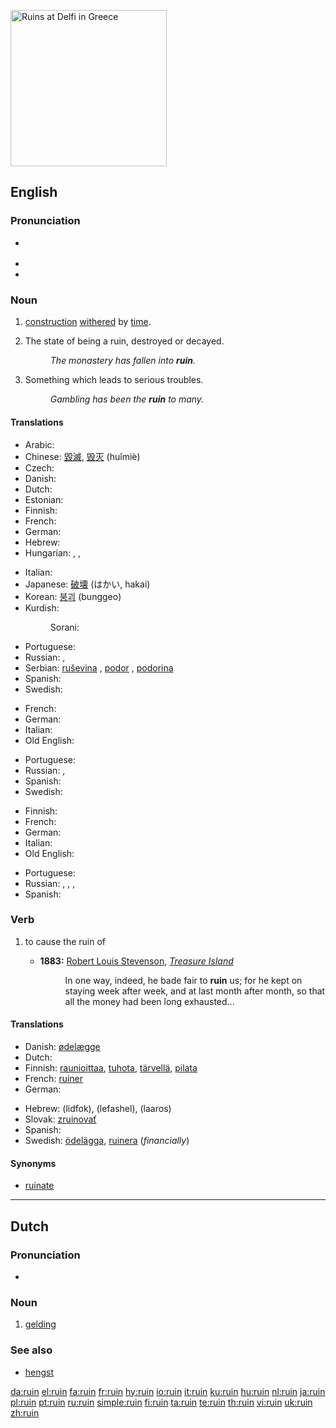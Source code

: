 [[Image:Ruins at Delfi.JPG|right|250px|thumb|Ruins at Delfi in Greece]]
{{also|Ruin}}
==English==

===Pronunciation===
* {{a|UK}} {{IPA|/ˈɹuːɪn/|/ɹʊɪ̪n/}}
* {{audio|en-us-ruin.ogg|Audio (US)}}
* {{rhymes|uːɪn}}

===Noun===
{{en-noun}}

# {{countable}} [[construction]] [[withered]] by [[time]].
# {{uncountable}} The state of being a ruin, destroyed or decayed.
#: ''The monastery has fallen into '''ruin'''.''
# {{uncountable}} Something which leads to serious troubles.
#: ''Gambling has been the '''ruin''' to many.''

====Translations====
{{trans-top|construction withered by time}}
* Arabic: {{Arab|[[خراب]]}} {{IPAchar|(χarāb)}} {{m}}
* Chinese: [[毀滅]], [[毁灭]] (huǐmiè)
* Czech: {{t-|cs|zřícenina|f}}
* Danish: {{t+|da|ruin}}
* Dutch: {{t+|nl|ruïne|f}}
* Estonian: {{t-|et|vare}}
* Finnish: {{t-|fi|raunio}}
* French: {{t+|fr|ruine|f}}
* German: {{t+|de|Ruine|f}}
* Hebrew: {{he-translation|אבדנא|avdánah}}
* Hungarian: {{t|hu|rom}}, {{t|hu|roncs}}, {{t|hu|omladék}}
{{trans-mid}}
* Italian: {{t+|it|rovina|f}}
* Japanese: [[破壊]] (はかい, hakai)
* Korean: [[붕괴]] (bunggeo)
* Kurdish:
*: Sorani: {{t|ku|شوێنه‌وار|tr=shwaenawAr|sc=KUchar}}
* Portuguese: {{t+|pt|ruína|f}}
* Russian: {{t|ru|руина|f|tr=ruína|sc=Cyrl}}, {{t|ru|развалина|f|tr=razválina|sc=Cyrl}}
* Serbian: [[ruševina]] {{f}}, [[podor]] {{m}}, [[podorina]] {{f}}
* Spanish: {{t-|es|ruina|f}}
* Swedish: {{t-|sv|ruin}}
{{trans-bottom}}

{{trans-top|the state of being a ruin, destroyed or decayed}}
* French: {{t+|fr|ruine|f}}
* German: {{t+|de|Ruin|m}}
* Italian: {{t+|it|rovina|f}}
* Old English: {{t-|ang|hryre|m|xs=Old English}}
{{trans-mid}}
* Portuguese: {{t+|pt|ruína|f}}
* Russian: {{t|ru|в руинах|tr=v ruínax|sc=Cyrl}}, {{t|ru|в развалинах|tr=v razválinax|sc=Cyrl}}
* Spanish: {{t-|es|ruina|f}}
* Swedish: {{t-|sv|ruin}}
{{trans-bottom}}

{{trans-top|something which leads to serious troubles}}
* Finnish: {{t-|fi|turmio}}
* French: {{t+|fr|ruine|f}}
* German: {{t+|de|Ruin|m}}
* Italian: {{t+|it|rovina|f}}
* Old English: {{t-|ang|hryre|m|xs=Old English}}
{{trans-mid}}
* Portuguese: {{t+|pt|ruína|f}}
* Russian: {{t|ru|крах|m|tr=krax|sc=Cyrl}}, {{t|ru|крушение|n|tr=krušénije|sc=Cyrl}}, {{t|ru|разорение|n|tr=razorénije|sc=Cyrl}}, {{t|ru|гибель|f|tr=gíbel’|sc=Cyrl}}
* Spanish: {{t-|es|ruina|f}}
{{trans-bottom}}

===Verb===
{{en-verb}}

# {{transitive}} to cause the ruin of
#* '''1883:''' [[w:Robert Louis Stevenson|Robert Louis Stevenson]], ''[[w:Treasure Island|Treasure Island]]''
#*: In one way, indeed, he bade fair to '''ruin''' us; for he kept on staying week after week, and at last month after month, so that all the money had been long exhausted...

====Translations====
{{top}}
* Danish: [[ødelæg]]ge
* Dutch: {{t+|nl|ruïneren}}
* Finnish: [[raunioittaa]], [[tuhota]], [[tärvellä]], [[pilata]]
* French: [[ruiner]]
* German: {{t+|de|ruinieren}}
{{mid}}
* Hebrew: {{t+|he|לדפוק|sc=Hebr}} (lidfok), {{t+|he|לפשל|sc=Hebr}} (lefashel), {{t+|he|להרוס|sc=Hebr}} (laaros)
* Slovak: [[zruinovať]]
* Spanish: {{t-|es|desbaratar}}
* Swedish: [[ödelägga]], [[ruinera]] (''financially'')
{{bottom}}

====Synonyms====
* [[ruinate]]

----

==Dutch==

===Pronunciation===
* {{audio|Nl-ruin.ogg|audio}}

===Noun===
{{nl-noun|ruinen|ruintje|g=m}}

# [[gelding]]

===See also===
* [[hengst]]

[[da:ruin]]
[[el:ruin]]
[[fa:ruin]]
[[fr:ruin]]
[[hy:ruin]]
[[io:ruin]]
[[it:ruin]]
[[ku:ruin]]
[[hu:ruin]]
[[nl:ruin]]
[[ja:ruin]]
[[pl:ruin]]
[[pt:ruin]]
[[ru:ruin]]
[[simple:ruin]]
[[fi:ruin]]
[[ta:ruin]]
[[te:ruin]]
[[th:ruin]]
[[vi:ruin]]
[[uk:ruin]]
[[zh:ruin]]